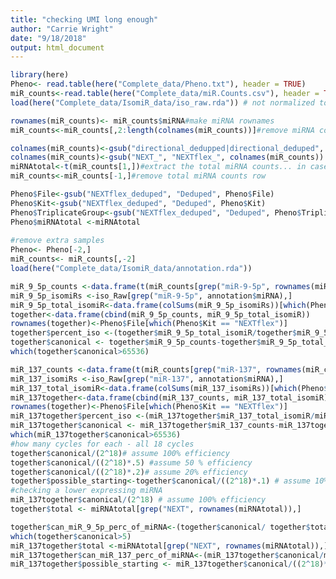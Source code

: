 ```yaml
---
title: "checking UMI long enough"
author: "Carrie Wright"
date: "9/18/2018"
output: html_document
---
```


```r
library(here)
Pheno<- read.table(here("Complete_data/Pheno.txt"), header = TRUE)
miR_counts<-read.table(here("Complete_data/miR.Counts.csv"), header = TRUE, sep = ",")
load(here("Complete_data/IsomiR_data/iso_raw.rda")) # not normalized to RPM - had to create in isomiR data anlsyis markdown

rownames(miR_counts)<- miR_counts$miRNA#make miRNA rownames
miR_counts<-miR_counts[,2:length(colnames(miR_counts))]#remove miRNA col

colnames(miR_counts)<-gsub("directional_dedupped|directional_deduped", "Deduped", colnames(miR_counts))
colnames(miR_counts)<-gsub("NEXT_", "NEXTflex_", colnames(miR_counts))
miRNAtotal<-t(miR_counts[1,])#extract the total miRNA counts... in case we want them
miR_counts<-miR_counts[-1,]#remove total miRNA counts row

Pheno$File<-gsub("NEXTflex_deduped", "Deduped", Pheno$File)
Pheno$Kit<-gsub("NEXTflex_deduped", "Deduped", Pheno$Kit)
Pheno$TriplicateGroup<-gsub("NEXTflex_deduped", "Deduped", Pheno$TriplicateGroup)
Pheno$miRNAtotal <-miRNAtotal
 
#remove extra samples
Pheno<- Pheno[-2,]
miR_counts<- miR_counts[,-2]
load(here("Complete_data/IsomiR_data/annotation.rda"))

```

```r
miR_9_5p_counts <-data.frame(t(miR_counts[grep("miR-9-5p", rownames(miR_counts)),]))[which(Pheno$Kit == "NEXTflex"),]
miR_9_5p_isomiRs <-iso_Raw[grep("miR-9-5p", annotation$miRNA),]
miR_9_5p_total_isomiR<-data.frame(colSums(miR_9_5p_isomiRs))[which(Pheno$Kit == "NEXTflex"),]
together<-data.frame(cbind(miR_9_5p_counts, miR_9_5p_total_isomiR))
rownames(together)<-Pheno$File[which(Pheno$Kit == "NEXTflex")]
together$percent_iso <-(together$miR_9_5p_total_isomiR/together$miR_9_5p_counts)*100
together$canonical <- together$miR_9_5p_counts-together$miR_9_5p_total_isomiR
which(together$canonical>65536)

miR_137_counts <-data.frame(t(miR_counts[grep("miR-137", rownames(miR_counts)),]))[which(Pheno$Kit == "NEXTflex"),]
miR_137_isomiRs <-iso_Raw[grep("miR-137", annotation$miRNA),]
miR_137_total_isomiR<-data.frame(colSums(miR_137_isomiRs))[which(Pheno$Kit == "NEXTflex"),]
miR_137together<-data.frame(cbind(miR_137_counts, miR_137_total_isomiR))
rownames(together)<-Pheno$File[which(Pheno$Kit == "NEXTflex")]
miR_137together$percent_iso <-(miR_137together$miR_137_total_isomiR/miR_137together$miR_137_counts)*100
miR_137together$canonical <- miR_137together$miR_137_counts-miR_137together$miR_137_total_isomiR
which(miR_137together$canonical>65536)
#how many cycles for each - all 18 cycles
together$canonical/(2^18)# assume 100% efficiency
together$canonical/((2^18)*.5) #assume 50 % efficiency
together$canonical/((2^18)*.2)# assume 20% efficiency
together$possible_starting<-together$canonical/((2^18)*.1) # assume 10% efficiency - assume largest possible numbers - still WAY bellow 65,536
#checking a lower expressing miRNA
miR_137together$canonical/(2^18) # assume 100% efficiency
together$total <- miRNAtotal[grep("NEXT", rownames(miRNAtotal)),]

together$can_miR_9_5p_perc_of_miRNA<-(together$canonical/ together$total*100)# at most 17.4 % of miRNA reads
which(together$canonical>5)
miR_137together$total <-miRNAtotal[grep("NEXT", rownames(miRNAtotal)),]
miR_137together$can_miR_137_perc_of_miRNA<-(miR_137together$canonical/miR_137together$total)*100
miR_137together$possible_starting <- miR_137together$canonical/((2^18)*.1)# assume 10% efficiency - assume largest possible numbers
```

